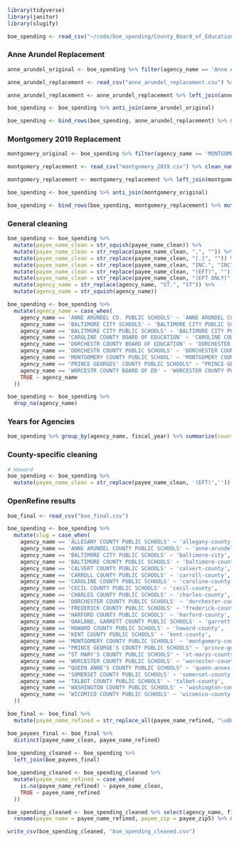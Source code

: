 ```r
library(tidyverse)
library(janitor)
library(slugify)
```

```r
boe_spending <- read_csv("~/code/boe_spending/County_Board_of_Education_-_Spending_Disclosures.csv") %>% clean_names() 
```

### Anne Arundel Replacement

```r
anne_arundel_original <- boe_spending %>% filter(agency_name == 'Anne Arundel Co. Public Schools', fiscal_year > 2019)

anne_arundel_replacement <- read_csv("anne_arundel_replacement.csv") %>% mutate(agency_name = str_to_upper(agency_name), payee_name_clean = str_to_upper(payee_name))

anne_arundel_replacement <- anne_arundel_replacement %>% left_join(anne_arundel_original, by=c('payee_name', 'fiscal_year')) %>% select(-agency_name.y, -amount.y) %>% rename(agency_name = agency_name.x, amount = amount.x)

boe_spending <- boe_spending %>% anti_join(anne_arundel_original)

boe_spending <- bind_rows(boe_spending, anne_arundel_replacement) %>% mutate(agency_name = str_to_upper(agency_name), payee_name_clean = str_to_upper(payee_name), payee_zip5 = str_sub(payee_zip, 1, 5))

```

### Montgomery 2019 Replacement

```r
montgomery_original <- boe_spending %>% filter(agency_name == 'MONTGOMERY COUNTY PUBLIC SCHOOL', fiscal_year == 2019)

montgomery_replacement <- read_csv("montgomery_2019.csv") %>% clean_names() %>% mutate(agency_name = str_to_upper(agency_name), payee_name_clean = str_to_upper(payee_name))

montgomery_replacement <- montgomery_replacement %>% left_join(montgomery_original, by=c('payee_name', 'fiscal_year')) %>% select(-agency_name.y, -amount.y) %>% rename(agency_name = agency_name.x, amount = amount.x)

boe_spending <- boe_spending %>% anti_join(montgomery_original)

boe_spending <- bind_rows(boe_spending, montgomery_replacement) %>% mutate(agency_name = str_to_upper(agency_name), payee_name_clean = str_to_upper(payee_name), payee_zip5 = str_sub(payee_zip, 1, 5))
```


### General cleaning

```r
boe_spending <- boe_spending %>% 
  mutate(payee_name_clean = str_squish(payee_name_clean)) %>% 
  mutate(payee_name_clean = str_replace(payee_name_clean, ",", "")) %>%
  mutate(payee_name_clean = str_replace(payee_name_clean, "[.]", "")) %>%
  mutate(payee_name_clean = str_replace(payee_name_clean, "INC.", "INC")) %>%
  mutate(payee_name_clean = str_replace(payee_name_clean, "(EFT)", "")) %>% 
  mutate(payee_name_clean = str_replace(payee_name_clean, "(EFT ONLY)", "")) %>% 
  mutate(agency_name = str_replace(agency_name, "ST.", "ST")) %>% 
  mutate(agency_name = str_squish(agency_name))

boe_spending <- boe_spending %>% 
  mutate(agency_name = case_when(
    agency_name == 'ANNE ARUNDEL CO. PUBLIC SCHOOLS' ~ 'ANNE ARUNDEL COUNTY PUBLIC SCHOOLS',
    agency_name == 'BALTIMORE CITY SCHOOLS' ~ 'BALTIMORE CITY PUBLIC SCHOOLS',
    agency_name == 'BALITMORE CITY PUBLIC SCHOOLS' ~ 'BALTIMORE CITY PUBLIC SCHOOLS',
    agency_name == 'CAROLINE COUNTY BOARD OF EDUCATION' ~ 'CAROLINE COUNTY PUBLIC SCHOOLS',
    agency_name == 'DORCHESTR COUNTY BOARD OF EDUCATION' ~ 'DORCHESTER COUNTY PUBLIC SCHOOLS',
    agency_name == 'DORCHESTR COUNTY PUBLIC SCHOOLS' ~ 'DORCHESTER COUNTY PUBLIC SCHOOLS',
    agency_name == 'MONTGOMERY COUNTY PUBLIC SCHOOL' ~ 'MONTGOMERY COUNTY PUBLIC SCHOOLS',
    agency_name == "PRINCE GEORGES' COUNTY PUBLIC SCHOOLS" ~ "PRINCE GEORGE'S COUNTY PUBLIC SCHOOLS",
    agency_name == 'WORCESTR COUNTY BOARD OF ED' ~ 'WORCESTER COUNTY PUBLIC SCHOOLS',
    TRUE ~ agency_name
  ))

boe_spending <- boe_spending %>% 
  drop_na(agency_name)
```



### Years for Agencies

```r
boe_spending %>% group_by(agency_name, fiscal_year) %>% summarize(count = n()) %>% pivot_wider(names_from = fiscal_year, values_from = count) 
```


### County-specific cleaning
```r
# Howard
boe_spending <- boe_spending %>% 
  mutate(payee_name_clean = str_replace(payee_name_clean, '(EFT)','')) %>% mutate(payee_name_clean = str_replace(payee_name_clean, ' (EFTPS ONLY)',''))

```


### OpenRefine results

```r

boe_final <- read_csv("boe_final.csv")

boe_spending <- boe_spending %>% 
  mutate(slug = case_when(
    agency_name == 'ALLEGANY COUNTY PUBLIC SCHOOLS' ~ 'allegany-county',
    agency_name == 'ANNE ARUNDEL COUNTY PUBLIC SCHOOLS' ~ 'anne-arundel-county',
    agency_name == 'BALTIMORE CITY PUBLIC SCHOOLS' ~ 'baltimore-city',
    agency_name == 'BALTIMORE COUNTY PUBLIC SCHOOLS' ~ 'baltimore-county',
    agency_name == 'CALVERT COUNTY PUBLIC SCHOOLS' ~ 'calvert-county',
    agency_name == 'CARROLL COUNTY PUBLIC SCHOOLS' ~ 'carroll-county',
    agency_name == 'CAROLINE COUNTY PUBLIC SCHOOLS' ~ 'caroline-county',
    agency_name == 'CECIL COUNTY PUBLIC SCHOOLS' ~ 'cecil-county',
    agency_name == 'CHARLES COUNTY PUBLIC SCHOOLS' ~ 'charles-county',
    agency_name == 'DORCHESTER COUNTY PUBLIC SCHOOLS' ~ 'dorchester-county',
    agency_name == 'FREDERICK COUNTY PUBLIC SCHOOLS' ~ 'frederick-county',
    agency_name == 'HARFORD COUNTY PUBLIC SCHOOLS' ~ 'harford-county',
    agency_name == 'OAKLAND, GARRETT COUNTY PUBLIC SCHOOLS' ~ 'garrett-county',
    agency_name == 'HOWARD COUNTY PUBLIC SCHOOLS' ~ 'howard-county',
    agency_name == 'KENT COUNTY PUBLIC SCHOOLS' ~ 'kent-county',
    agency_name == 'MONTGOMERY COUNTY PUBLIC SCHOOLS' ~ 'montgomery-county',
    agency_name == "PRINCE GEORGE'S COUNTY PUBLIC SCHOOLS" ~ 'prince-georges-county',
    agency_name == "ST MARY'S COUNTY PUBLIC SCHOOLS" ~ 'st-marys-county',
    agency_name == 'WORCESTER COUNTY PUBLIC SCHOOLS' ~ 'worcester-county',
    agency_name == "QUEEN ANNE'S COUNTY PUBLIC SCHOOLS" ~ 'queen-annes-county',
    agency_name == 'SOMERSET COUNTY PUBLIC SCHOOLS' ~ 'somerset-county',
    agency_name == 'TALBOT COUNTY PUBLIC SCHOOLS' ~ 'talbot-county',
    agency_name == 'WASHINGTON COUNTY PUBLIC SCHOOLS' ~ 'washington-county',
    agency_name == 'WICOMICO COUNTY PUBLIC SCHOOLS' ~ 'wicomico-county'
  ))

boe_final <- boe_final %>% 
  mutate(payee_name_refined = str_replace_all(payee_name_refined, "\u00A0", " "))

boe_payees_final <- boe_final %>% 
  distinct(payee_name_clean, payee_name_refined) 
  
boe_spending_cleaned <- boe_spending %>% 
  left_join(boe_payees_final)

boe_spending_cleaned <- boe_spending_cleaned %>% 
  mutate(payee_name_refined = case_when(
    is.na(payee_name_refined) ~ payee_name_clean,
    TRUE ~ payee_name_refined
  ))

boe_spending_cleaned <- boe_spending_cleaned %>% select(agency_name, fiscal_year, amount, payee_name_refined, payee_zip5, slug, purpose_of_payment_baltimore_county_only) %>% 
  rename(payee_name = payee_name_refined, payee_zip = payee_zip5) %>% mutate(purpose_of_payment_baltimore_county_only = replace_na(purpose_of_payment_baltimore_county_only, ""))

write_csv(boe_spending_cleaned, "boe_spending_cleaned.csv")
```


